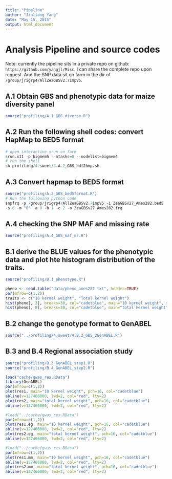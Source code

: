 ```yaml
---
title: "Pipeline"
author: "Jinliang Yang"
date: "May 15, 2015"
output: html_document
---
```


# Analysis Pipeline and source codes

Note: currently the pipeline sits in a private repo on github: `https://github.com/yangjl/Misc`. I can share the complete repo upon request. And the SNP data sit on farm in the dir of `/group/jrigrp4/AllZeaGBSv2.7impV5`.  

## A.1 Obtain GBS and phenotypic data for maize diversity panel
```r
source("profiling/A.1_GBS_diverse.R")
```

## A.2 Run the following shell codes: convert HapMap to BED5 format
```r
# open interactive srun on farm
srun.x11 -p bigmemh --ntasks=8 --nodelist=bigmem4
# run the shell
sh profiling/4.sweet/4.A.2_GBS_hdf2hmp.sh
```
## A.3 Convert hapmap to BED5 format
```r
source("profiling/A.3_GBS_bed5format.R")
# Run the following python code
snpfrq -p /group/jrigrp4/AllZeaGBSv2.7impV5 -i ZeaGBSv27_Ames282.bed5  \\
-s 6 -m "0" -a 0 -b 1 -c 2 -o ZeaGBSv27_Ames282.frq
```
## A.4 checking the SNP MAF and missing rate
```r
source("profiling/A.4_GBS_maf_mr.R")
```
\graphicspath{{graphs/}}
\begin{figure}
\includegraphics{Figure_ames282_mafmiss.pdf}
\caption{Minor allele frequency (MAF) and missing rate (MR) of the GBS SNPs of the maize diversity panel.}
\label{fig:mfig1}
\end{figure}


## B.1 derive the BLUE values for the phenotypic data and plot hte histogram distribution of the traits.
```r
source("profiling/B.1_phenotype.R")
```
```r
pheno <- read.table("data/pheno_ames282.txt", header=TRUE)
par(mfrow=c(1,2))
traits <- c("10 kernel weight", "Total kernel weight")
hist(pheno[, 3], breaks=30, col="cadetblue", main="10 kernel weight", xlab="weight (g)")
hist(pheno[, 8], breaks=30, col="cadetblue", main="total kernel weight", xlab="weight (g)")
```

## B.2 change the genotype format to GenABEL
```r
source("../profiling/4.sweet/4.B.2_GBS_2GenABEL.R")
```

## B.3 and B.4 Regional association study
```r
source("profiling/B.3_GenABEL_step1.R")
source("profiling/B.4_GenABEL_step2.R")
```
```r
load("cache/gwas_res.RData")
library(GenABEL)
par(mfrow=c(1,2))
plot(res1, main="10 kernel weight", pch=16, col="cadetblue")
abline(v=127466000, lwd=2, col="red", lty=2)
plot(res2, main="total kernel weight", pch=16, col="cadetblue")
abline(v=127466000, lwd=2, col="red", lty=2)
```
```r
#load("../cache/gwas_res.RData")
par(mfrow=c(1,2))
plot(res1.eg, main="10 kernel weight", pch=16, col="cadetblue")
abline(v=127466000, lwd=2, col="red", lty=2)
plot(res2.eg, main="total kernel weight", pch=16, col="cadetblue")
abline(v=127466000, lwd=2, col="red", lty=2)
```
```r
#load("../cache/gwas_res.RData")
par(mfrow=c(1,2))
plot(res1.mm, main="10 kernel weight", pch=16, col="cadetblue")
abline(v=127466000, lwd=2, col="red", lty=2)
plot(res2.mm, main="total kernel weight", pch=16, col="cadetblue")
abline(v=127466000, lwd=2, col="red", lty=2)
```
